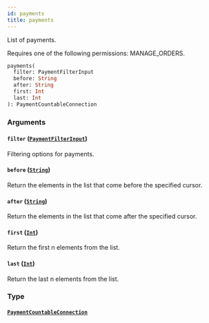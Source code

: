 ```yaml
---
id: payments
title: payments
---
```


List of payments.

Requires one of the following permissions: MANAGE_ORDERS.

```graphql
payments(
  filter: PaymentFilterInput
  before: String
  after: String
  first: Int
  last: Int
): PaymentCountableConnection
```

### Arguments

#### `filter` ([`PaymentFilterInput`](../../../developer/api-reference/inputs/payment-filter-input))

Filtering options for payments.

#### `before` ([`String`](../../../developer/api-reference/scalars/string))

Return the elements in the list that come before the specified cursor.

#### `after` ([`String`](../../../developer/api-reference/scalars/string))

Return the elements in the list that come after the specified cursor.

#### `first` ([`Int`](../../../developer/api-reference/scalars/int))

Return the first n elements from the list.

#### `last` ([`Int`](../../../developer/api-reference/scalars/int))

Return the last n elements from the list.

### Type

#### [`PaymentCountableConnection`](../../../developer/api-reference/objects/payment-countable-connection)
